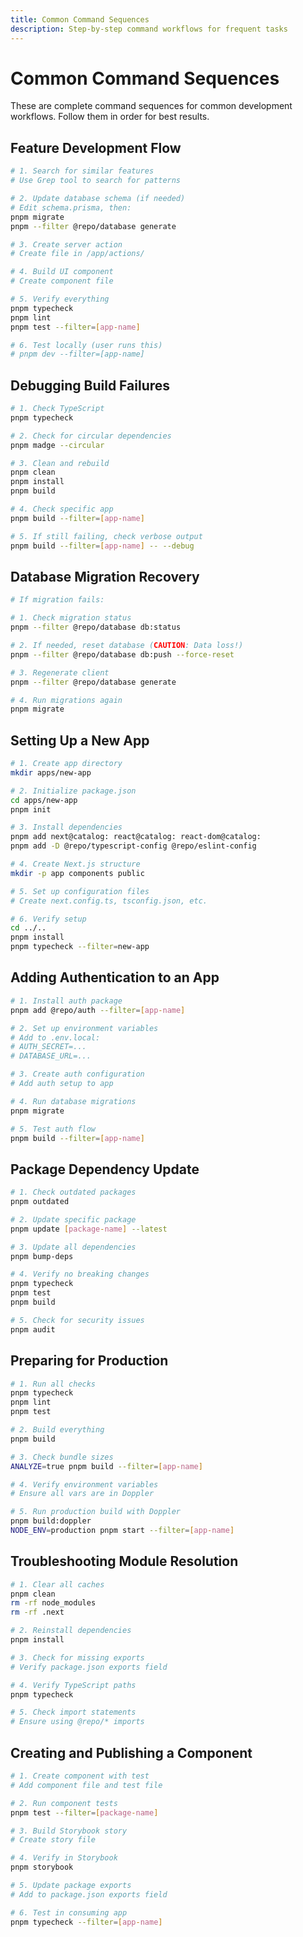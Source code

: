 ```yaml
---
title: Common Command Sequences
description: Step-by-step command workflows for frequent tasks
---
```


# Common Command Sequences

These are complete command sequences for common development workflows. Follow
them in order for best results.

## Feature Development Flow

```bash
# 1. Search for similar features
# Use Grep tool to search for patterns

# 2. Update database schema (if needed)
# Edit schema.prisma, then:
pnpm migrate
pnpm --filter @repo/database generate

# 3. Create server action
# Create file in /app/actions/

# 4. Build UI component
# Create component file

# 5. Verify everything
pnpm typecheck
pnpm lint
pnpm test --filter=[app-name]

# 6. Test locally (user runs this)
# pnpm dev --filter=[app-name]
```

## Debugging Build Failures

```bash
# 1. Check TypeScript
pnpm typecheck

# 2. Check for circular dependencies
pnpm madge --circular

# 3. Clean and rebuild
pnpm clean
pnpm install
pnpm build

# 4. Check specific app
pnpm build --filter=[app-name]

# 5. If still failing, check verbose output
pnpm build --filter=[app-name] -- --debug
```

## Database Migration Recovery

```bash
# If migration fails:

# 1. Check migration status
pnpm --filter @repo/database db:status

# 2. If needed, reset database (CAUTION: Data loss!)
pnpm --filter @repo/database db:push --force-reset

# 3. Regenerate client
pnpm --filter @repo/database generate

# 4. Run migrations again
pnpm migrate
```

## Setting Up a New App

```bash
# 1. Create app directory
mkdir apps/new-app

# 2. Initialize package.json
cd apps/new-app
pnpm init

# 3. Install dependencies
pnpm add next@catalog: react@catalog: react-dom@catalog:
pnpm add -D @repo/typescript-config @repo/eslint-config

# 4. Create Next.js structure
mkdir -p app components public

# 5. Set up configuration files
# Create next.config.ts, tsconfig.json, etc.

# 6. Verify setup
cd ../..
pnpm install
pnpm typecheck --filter=new-app
```

## Adding Authentication to an App

```bash
# 1. Install auth package
pnpm add @repo/auth --filter=[app-name]

# 2. Set up environment variables
# Add to .env.local:
# AUTH_SECRET=...
# DATABASE_URL=...

# 3. Create auth configuration
# Add auth setup to app

# 4. Run database migrations
pnpm migrate

# 5. Test auth flow
pnpm build --filter=[app-name]
```

## Package Dependency Update

```bash
# 1. Check outdated packages
pnpm outdated

# 2. Update specific package
pnpm update [package-name] --latest

# 3. Update all dependencies
pnpm bump-deps

# 4. Verify no breaking changes
pnpm typecheck
pnpm test
pnpm build

# 5. Check for security issues
pnpm audit
```

## Preparing for Production

```bash
# 1. Run all checks
pnpm typecheck
pnpm lint
pnpm test

# 2. Build everything
pnpm build

# 3. Check bundle sizes
ANALYZE=true pnpm build --filter=[app-name]

# 4. Verify environment variables
# Ensure all vars are in Doppler

# 5. Run production build with Doppler
pnpm build:doppler
NODE_ENV=production pnpm start --filter=[app-name]
```

## Troubleshooting Module Resolution

```bash
# 1. Clear all caches
pnpm clean
rm -rf node_modules
rm -rf .next

# 2. Reinstall dependencies
pnpm install

# 3. Check for missing exports
# Verify package.json exports field

# 4. Verify TypeScript paths
pnpm typecheck

# 5. Check import statements
# Ensure using @repo/* imports
```

## Creating and Publishing a Component

```bash
# 1. Create component with test
# Add component file and test file

# 2. Run component tests
pnpm test --filter=[package-name]

# 3. Build Storybook story
# Create story file

# 4. Verify in Storybook
pnpm storybook

# 5. Update package exports
# Add to package.json exports field

# 6. Test in consuming app
pnpm typecheck --filter=[app-name]
```

